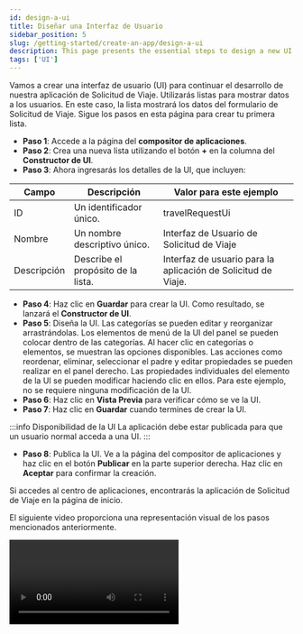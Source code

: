 ```yaml
---
id: design-a-ui
title: Diseñar una Interfaz de Usuario
sidebar_position: 5
slug: /getting-started/create-an-app/design-a-ui
description: This page presents the essential steps to design a new UI.
tags: ['UI']
---
```



Vamos a crear una interfaz de usuario (UI) para continuar el desarrollo de nuestra aplicación de Solicitud de Viaje. Utilizarás listas para mostrar datos a los usuarios. En este caso, la lista mostrará los datos del formulario de Solicitud de Viaje. Sigue los pasos en esta página para crear tu primera lista.

- **Paso 1**: Accede a la página del **compositor de aplicaciones**.
- **Paso 2**: Crea una nueva lista utilizando el botón **+** en la columna del **Constructor de UI**.
- **Paso 3**: Ahora ingresarás los detalles de la UI, que incluyen:

<table>
  <thead>
    <tr>
      <th>Campo</th>
      <th>Descripción</th>
      <th>Valor para este ejemplo</th>
    </tr>
  </thead>
  <tbody>
    <tr>
      <td>ID</td>
      <td>Un identificador único.</td>
      <td>travelRequestUi</td>
    </tr>
    <tr>
      <td>Nombre</td>
      <td>Un nombre descriptivo único.</td>
      <td>Interfaz de Usuario de Solicitud de Viaje</td>
    </tr>
    <tr>
      <td>Descripción</td>
      <td>Describe el propósito de la lista.</td>
      <td>Interfaz de usuario para la aplicación de Solicitud de Viaje.</td>
    </tr>
  </tbody>
</table>

- **Paso 4**: Haz clic en **Guardar** para crear la UI. Como resultado, se lanzará el **Constructor de UI**.
- **Paso 5**: Diseña la UI. Las categorías se pueden editar y reorganizar arrastrándolas. Los elementos de menú de la UI del panel se pueden colocar dentro de las categorías. Al hacer clic en categorías o elementos, se muestran las opciones disponibles. Las acciones como reordenar, eliminar, seleccionar el padre y editar propiedades se pueden realizar en el panel derecho. Las propiedades individuales del elemento de la UI se pueden modificar haciendo clic en ellos. Para este ejemplo, no se requiere ninguna modificación de la UI.
- **Paso 6**: Haz clic en **Vista Previa** para verificar cómo se ve la UI.
- **Paso 7**: Haz clic en **Guardar** cuando termines de crear la UI.

:::info Disponibilidad de la UI
La aplicación debe estar publicada para que un usuario normal acceda a una UI.
:::

- **Paso 8**: Publica la UI. Ve a la página del compositor de aplicaciones y haz clic en el botón **Publicar** en la parte superior derecha. Haz clic en **Aceptar** para confirmar la creación.

Si accedes al centro de aplicaciones, encontrarás la aplicación de Solicitud de Viaje en la página de inicio.

El siguiente video proporciona una representación visual de los pasos mencionados anteriormente.

<Video url="https://www.youtube.com/embed/FxD6olBFwhc?si=3Is0qZDS_0l3Lqdz" />

Has creado con éxito una nueva UI. Tu próximo paso es [crear un nuevo proceso](./design-a-process).